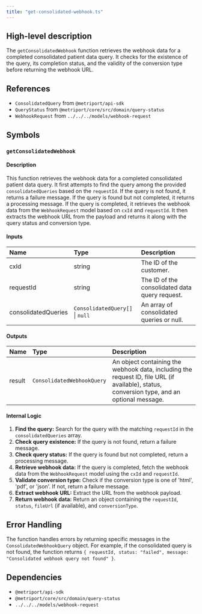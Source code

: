 ```yaml
---
title: "get-consolidated-webhook.ts"
---
```


## High-level description
The `getConsolidatedWebhook` function retrieves the webhook data for a completed consolidated patient data query. It checks for the existence of the query, its completion status, and the validity of the conversion type before returning the webhook URL.

## References
- `ConsolidatedQuery` from `@metriport/api-sdk`
- `QueryStatus` from `@metriport/core/src/domain/query-status`
- `WebhookRequest` from `../../../models/webhook-request`

## Symbols
### `getConsolidatedWebhook`
#### Description
This function retrieves the webhook data for a completed consolidated patient data query. It first attempts to find the query among the provided `consolidatedQueries` based on the `requestId`. If the query is not found, it returns a failure message. If the query is found but not completed, it returns a processing message. If the query is completed, it retrieves the webhook data from the `WebhookRequest` model based on `cxId` and `requestId`. It then extracts the webhook URL from the payload and returns it along with the query status and conversion type.

#### Inputs
| Name | Type | Description |
|:-----|:-----|:------------|
| cxId | string | The ID of the customer. |
| requestId | string | The ID of the consolidated data query request. |
| consolidatedQueries | `ConsolidatedQuery[]` \| `null` | An array of consolidated queries or null. |

#### Outputs
| Name | Type | Description |
|:-----|:-----|:------------|
| result | `ConsolidatedWebhookQuery` | An object containing the webhook data, including the request ID, file URL (if available), status, conversion type, and an optional message. |

#### Internal Logic
1. **Find the query:** Search for the query with the matching `requestId` in the `consolidatedQueries` array.
2. **Check query existence:** If the query is not found, return a failure message.
3. **Check query status:** If the query is found but not completed, return a processing message.
4. **Retrieve webhook data:** If the query is completed, fetch the webhook data from the `WebhookRequest` model using the `cxId` and `requestId`.
5. **Validate conversion type:** Check if the conversion type is one of 'html', 'pdf', or 'json'. If not, return a failure message.
6. **Extract webhook URL:** Extract the URL from the webhook payload.
7. **Return webhook data:** Return an object containing the `requestId`, `status`, `fileUrl` (if available), and `conversionType`.

## Error Handling
The function handles errors by returning specific messages in the `ConsolidatedWebhookQuery` object. For example, if the consolidated query is not found, the function returns `{ requestId, status: "failed", message: "Consolidated webhook query not found" }`.

## Dependencies
- `@metriport/api-sdk`
- `@metriport/core/src/domain/query-status`
- `../../../models/webhook-request`
